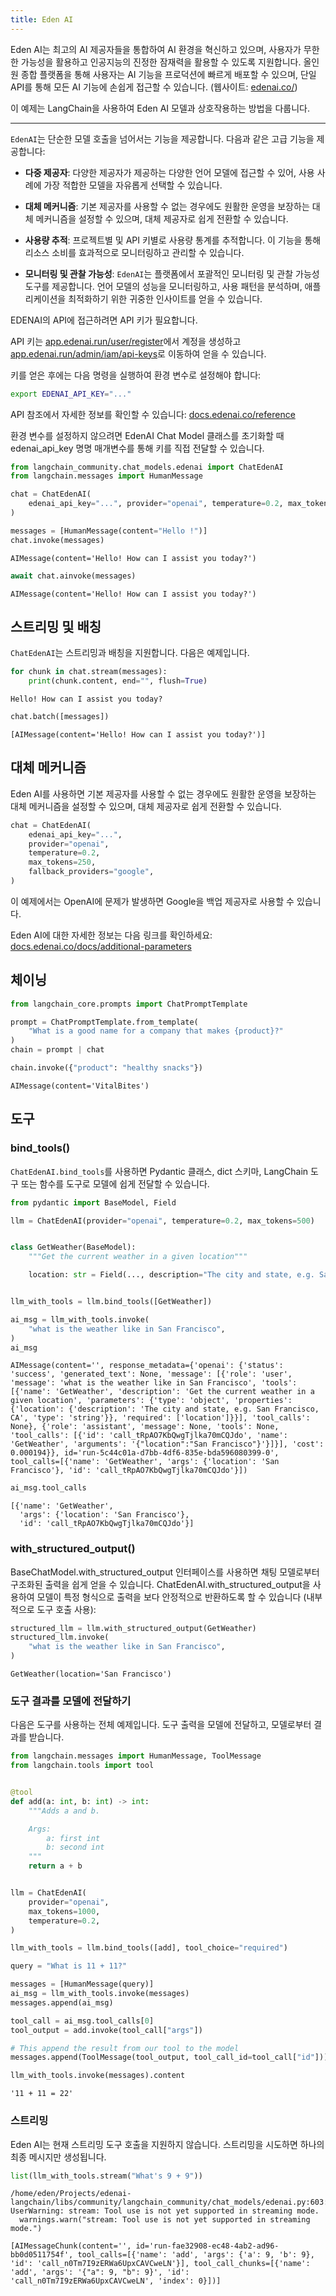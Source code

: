 ```yaml
---
title: Eden AI
---
```


Eden AI는 최고의 AI 제공자들을 통합하여 AI 환경을 혁신하고 있으며, 사용자가 무한한 가능성을 활용하고 인공지능의 진정한 잠재력을 활용할 수 있도록 지원합니다. 올인원 종합 플랫폼을 통해 사용자는 AI 기능을 프로덕션에 빠르게 배포할 수 있으며, 단일 API를 통해 모든 AI 기능에 손쉽게 접근할 수 있습니다. (웹사이트: [edenai.co/](https://edenai.co/))

이 예제는 LangChain을 사용하여 Eden AI 모델과 상호작용하는 방법을 다룹니다.

-----------------------------------------------------------------------------------

`EdenAI`는 단순한 모델 호출을 넘어서는 기능을 제공합니다. 다음과 같은 고급 기능을 제공합니다:

- **다중 제공자**: 다양한 제공자가 제공하는 다양한 언어 모델에 접근할 수 있어, 사용 사례에 가장 적합한 모델을 자유롭게 선택할 수 있습니다.

- **대체 메커니즘**: 기본 제공자를 사용할 수 없는 경우에도 원활한 운영을 보장하는 대체 메커니즘을 설정할 수 있으며, 대체 제공자로 쉽게 전환할 수 있습니다.

- **사용량 추적**: 프로젝트별 및 API 키별로 사용량 통계를 추적합니다. 이 기능을 통해 리소스 소비를 효과적으로 모니터링하고 관리할 수 있습니다.

- **모니터링 및 관찰 가능성**: `EdenAI`는 플랫폼에서 포괄적인 모니터링 및 관찰 가능성 도구를 제공합니다. 언어 모델의 성능을 모니터링하고, 사용 패턴을 분석하며, 애플리케이션을 최적화하기 위한 귀중한 인사이트를 얻을 수 있습니다.

EDENAI의 API에 접근하려면 API 키가 필요합니다.

API 키는 [app.edenai.run/user/register](https://app.edenai.run/user/register)에서 계정을 생성하고 [app.edenai.run/admin/iam/api-keys](https://app.edenai.run/admin/iam/api-keys)로 이동하여 얻을 수 있습니다.

키를 얻은 후에는 다음 명령을 실행하여 환경 변수로 설정해야 합니다:

```bash
export EDENAI_API_KEY="..."
```

API 참조에서 자세한 정보를 확인할 수 있습니다: [docs.edenai.co/reference](https://docs.edenai.co/reference)

환경 변수를 설정하지 않으려면 EdenAI Chat Model 클래스를 초기화할 때 edenai_api_key 명명 매개변수를 통해 키를 직접 전달할 수 있습니다.

```python
from langchain_community.chat_models.edenai import ChatEdenAI
from langchain.messages import HumanMessage
```

```python
chat = ChatEdenAI(
    edenai_api_key="...", provider="openai", temperature=0.2, max_tokens=250
)
```

```python
messages = [HumanMessage(content="Hello !")]
chat.invoke(messages)
```

```output
AIMessage(content='Hello! How can I assist you today?')
```

```python
await chat.ainvoke(messages)
```

```output
AIMessage(content='Hello! How can I assist you today?')
```

## 스트리밍 및 배칭

`ChatEdenAI`는 스트리밍과 배칭을 지원합니다. 다음은 예제입니다.

```python
for chunk in chat.stream(messages):
    print(chunk.content, end="", flush=True)
```

```output
Hello! How can I assist you today?
```

```python
chat.batch([messages])
```

```output
[AIMessage(content='Hello! How can I assist you today?')]
```

## 대체 메커니즘

Eden AI를 사용하면 기본 제공자를 사용할 수 없는 경우에도 원활한 운영을 보장하는 대체 메커니즘을 설정할 수 있으며, 대체 제공자로 쉽게 전환할 수 있습니다.

```python
chat = ChatEdenAI(
    edenai_api_key="...",
    provider="openai",
    temperature=0.2,
    max_tokens=250,
    fallback_providers="google",
)
```

이 예제에서는 OpenAI에 문제가 발생하면 Google을 백업 제공자로 사용할 수 있습니다.

Eden AI에 대한 자세한 정보는 다음 링크를 확인하세요: [docs.edenai.co/docs/additional-parameters](https://docs.edenai.co/docs/additional-parameters)

## 체이닝

```python
from langchain_core.prompts import ChatPromptTemplate

prompt = ChatPromptTemplate.from_template(
    "What is a good name for a company that makes {product}?"
)
chain = prompt | chat
```

```python
chain.invoke({"product": "healthy snacks"})
```

```output
AIMessage(content='VitalBites')
```

## 도구

### bind_tools()

`ChatEdenAI.bind_tools`를 사용하면 Pydantic 클래스, dict 스키마, LangChain 도구 또는 함수를 도구로 모델에 쉽게 전달할 수 있습니다.

```python
from pydantic import BaseModel, Field

llm = ChatEdenAI(provider="openai", temperature=0.2, max_tokens=500)


class GetWeather(BaseModel):
    """Get the current weather in a given location"""

    location: str = Field(..., description="The city and state, e.g. San Francisco, CA")


llm_with_tools = llm.bind_tools([GetWeather])
```

```python
ai_msg = llm_with_tools.invoke(
    "what is the weather like in San Francisco",
)
ai_msg
```

```output
AIMessage(content='', response_metadata={'openai': {'status': 'success', 'generated_text': None, 'message': [{'role': 'user', 'message': 'what is the weather like in San Francisco', 'tools': [{'name': 'GetWeather', 'description': 'Get the current weather in a given location', 'parameters': {'type': 'object', 'properties': {'location': {'description': 'The city and state, e.g. San Francisco, CA', 'type': 'string'}}, 'required': ['location']}}], 'tool_calls': None}, {'role': 'assistant', 'message': None, 'tools': None, 'tool_calls': [{'id': 'call_tRpAO7KbQwgTjlka70mCQJdo', 'name': 'GetWeather', 'arguments': '{"location":"San Francisco"}'}]}], 'cost': 0.000194}}, id='run-5c44c01a-d7bb-4df6-835e-bda596080399-0', tool_calls=[{'name': 'GetWeather', 'args': {'location': 'San Francisco'}, 'id': 'call_tRpAO7KbQwgTjlka70mCQJdo'}])
```

```python
ai_msg.tool_calls
```

```output
[{'name': 'GetWeather',
  'args': {'location': 'San Francisco'},
  'id': 'call_tRpAO7KbQwgTjlka70mCQJdo'}]
```

### with_structured_output()

BaseChatModel.with_structured_output 인터페이스를 사용하면 채팅 모델로부터 구조화된 출력을 쉽게 얻을 수 있습니다. ChatEdenAI.with_structured_output을 사용하여 모델이 특정 형식으로 출력을 보다 안정적으로 반환하도록 할 수 있습니다 (내부적으로 도구 호출 사용):

```python
structured_llm = llm.with_structured_output(GetWeather)
structured_llm.invoke(
    "what is the weather like in San Francisco",
)
```

```output
GetWeather(location='San Francisco')
```

### 도구 결과를 모델에 전달하기

다음은 도구를 사용하는 전체 예제입니다. 도구 출력을 모델에 전달하고, 모델로부터 결과를 받습니다.

```python
from langchain.messages import HumanMessage, ToolMessage
from langchain.tools import tool


@tool
def add(a: int, b: int) -> int:
    """Adds a and b.

    Args:
        a: first int
        b: second int
    """
    return a + b


llm = ChatEdenAI(
    provider="openai",
    max_tokens=1000,
    temperature=0.2,
)

llm_with_tools = llm.bind_tools([add], tool_choice="required")

query = "What is 11 + 11?"

messages = [HumanMessage(query)]
ai_msg = llm_with_tools.invoke(messages)
messages.append(ai_msg)

tool_call = ai_msg.tool_calls[0]
tool_output = add.invoke(tool_call["args"])

# This append the result from our tool to the model
messages.append(ToolMessage(tool_output, tool_call_id=tool_call["id"]))

llm_with_tools.invoke(messages).content
```

```output
'11 + 11 = 22'
```

### 스트리밍

Eden AI는 현재 스트리밍 도구 호출을 지원하지 않습니다. 스트리밍을 시도하면 하나의 최종 메시지만 생성됩니다.

```python
list(llm_with_tools.stream("What's 9 + 9"))
```

```output
/home/eden/Projects/edenai-langchain/libs/community/langchain_community/chat_models/edenai.py:603: UserWarning: stream: Tool use is not yet supported in streaming mode.
  warnings.warn("stream: Tool use is not yet supported in streaming mode.")
```

```output
[AIMessageChunk(content='', id='run-fae32908-ec48-4ab2-ad96-bb0d0511754f', tool_calls=[{'name': 'add', 'args': {'a': 9, 'b': 9}, 'id': 'call_n0Tm7I9zERWa6UpxCAVCweLN'}], tool_call_chunks=[{'name': 'add', 'args': '{"a": 9, "b": 9}', 'id': 'call_n0Tm7I9zERWa6UpxCAVCweLN', 'index': 0}])]
```
